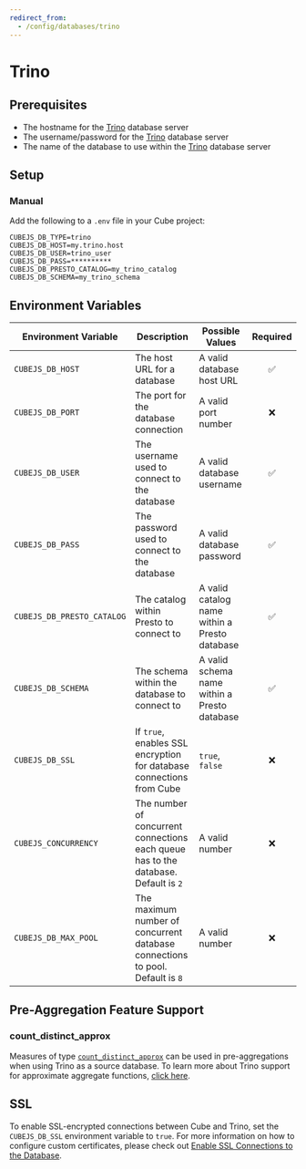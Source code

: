 ```yaml
---
redirect_from:
  - /config/databases/trino
---
```


# Trino

## Prerequisites

- The hostname for the [Trino][trino] database server
- The username/password for the [Trino][trino] database server
- The name of the database to use within the [Trino][trino] database server

## Setup

### Manual

Add the following to a `.env` file in your Cube project:

```dotenv
CUBEJS_DB_TYPE=trino
CUBEJS_DB_HOST=my.trino.host
CUBEJS_DB_USER=trino_user
CUBEJS_DB_PASS=**********
CUBEJS_DB_PRESTO_CATALOG=my_trino_catalog
CUBEJS_DB_SCHEMA=my_trino_schema
```

## Environment Variables

| Environment Variable       | Description                                                                         | Possible Values                               | Required |
| -------------------------- | ----------------------------------------------------------------------------------- | --------------------------------------------- | :------: |
| `CUBEJS_DB_HOST`           | The host URL for a database                                                         | A valid database host URL                     |    ✅    |
| `CUBEJS_DB_PORT`           | The port for the database connection                                                | A valid port number                           |    ❌    |
| `CUBEJS_DB_USER`           | The username used to connect to the database                                        | A valid database username                     |    ✅    |
| `CUBEJS_DB_PASS`           | The password used to connect to the database                                        | A valid database password                     |    ✅    |
| `CUBEJS_DB_PRESTO_CATALOG` | The catalog within Presto to connect to                                             | A valid catalog name within a Presto database |    ✅    |
| `CUBEJS_DB_SCHEMA`         | The schema within the database to connect to                                        | A valid schema name within a Presto database  |    ✅    |
| `CUBEJS_DB_SSL`            | If `true`, enables SSL encryption for database connections from Cube                | `true`, `false`                               |    ❌    |
| `CUBEJS_CONCURRENCY`       | The number of concurrent connections each queue has to the database. Default is `2` | A valid number                                |    ❌    |
| `CUBEJS_DB_MAX_POOL`       | The maximum number of concurrent database connections to pool. Default is `8`       | A valid number                                |    ❌    |

## Pre-Aggregation Feature Support

### count_distinct_approx

Measures of type
[`count_distinct_approx`][ref-schema-ref-types-formats-countdistinctapprox] can
be used in pre-aggregations when using Trino as a source database. To learn more
about Trino support for approximate aggregate functions, [click
here][trino-docs-approx-agg-fns].

## SSL

To enable SSL-encrypted connections between Cube and Trino, set the
`CUBEJS_DB_SSL` environment variable to `true`. For more information on how to
configure custom certificates, please check out [Enable SSL Connections to the
Database][ref-recipe-enable-ssl].

[trino]: https://trino.io/
[trino-docs-approx-agg-fns]:
  https://trino.io/docs/current/functions/aggregate.html#approximate-aggregate-functions
[ref-recipe-enable-ssl]:
  /guides/recipes/data-sources/using-ssl-connections-to-data-source
[ref-schema-ref-types-formats-countdistinctapprox]:
  /reference/data-model/types-and-formats#count_distinct_approx
